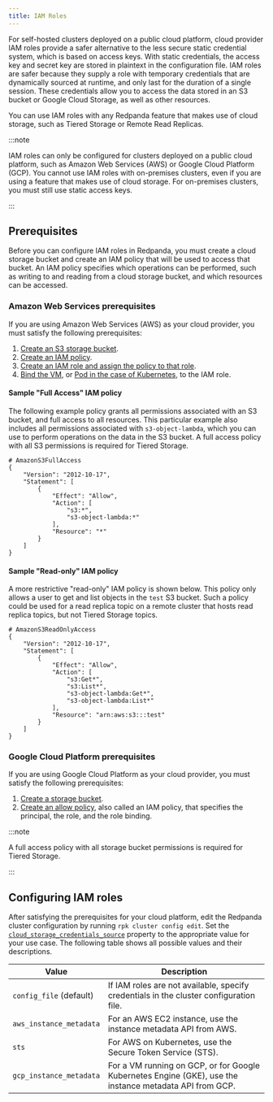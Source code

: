 ```yaml
---
title: IAM Roles
---
```


For self-hosted clusters deployed on a public cloud platform, cloud provider IAM roles provide a safer alternative to the less secure static credential system, which is based on access keys. With static credentials, the access key and secret key are stored in plaintext in the configuration file. IAM roles are safer because they supply a role with temporary credentials that are dynamically sourced at runtime, and only last for the duration of a single session. These credentials allow you to access the data stored in an S3 bucket or Google Cloud Storage, as well as other resources.

You can use IAM roles with any Redpanda feature that makes use of cloud storage, such as Tiered Storage or Remote Read Replicas.

:::note

IAM roles can only be configured for clusters deployed on a public cloud platform, such as Amazon Web Services (AWS) or Google Cloud Platform (GCP). You cannot use IAM roles with on-premises clusters, even if you are using a feature that makes use of cloud storage. For on-premises clusters, you must still use static access keys.

:::

## Prerequisites

Before you can configure IAM roles in Redpanda, you must create a cloud storage bucket and create an IAM policy that will be used to access that bucket. An IAM policy specifies which operations can be performed, such as writing to and reading from a cloud storage bucket, and which resources can be accessed. 

### Amazon Web Services prerequisites

If you are using Amazon Web Services (AWS) as your cloud provider, you must satisfy the following prerequisites:

1. [Create an S3 storage bucket](https://docs.aws.amazon.com/AmazonS3/latest/userguide/creating-bucket.html).
2. [Create an IAM policy](https://aws.amazon.com/blogs/security/writing-iam-policies-how-to-grant-access-to-an-amazon-s3-bucket/).
3. [Create an IAM role and assign the policy to that role](https://docs.aws.amazon.com/IAM/latest/UserGuide/access_policies_job-functions_create-policies.html).
4. [Bind the VM](https://docs.aws.amazon.com/AWSEC2/latest/UserGuide/iam-roles-for-amazon-ec2.html#attach-iam-role), or [Pod in the case of Kubernetes](https://docs.aws.amazon.com/eks/latest/userguide/specify-service-account-role.html), to the IAM role.

#### Sample "Full Access" IAM policy

The following example policy grants all permissions associated with an S3 bucket, and full access to all resources. This particular example also includes all permissions associated with `s3-object-lambda`, which you can use to perform operations on the data in the S3 bucket. A full access policy with all S3 permissions is required for Tiered Storage.

```
# AmazonS3FullAccess
{
    "Version": "2012-10-17",
    "Statement": [
        {
            "Effect": "Allow",
            "Action": [
                "s3:*",
                "s3-object-lambda:*"
            ],
            "Resource": "*"
        }
    ]
}
```

#### Sample "Read-only" IAM policy

A more restrictive "read-only" IAM policy is shown below. This policy only allows a user to get and list objects in the `test` S3 bucket. Such a policy could be used for a read replica topic on a remote cluster that hosts read replica topics, but not Tiered Storage topics.

```
# AmazonS3ReadOnlyAccess
{
    "Version": "2012-10-17",
    "Statement": [
        {
            "Effect": "Allow",
            "Action": [
                "s3:Get*",
                "s3:List*",
                "s3-object-lambda:Get*",
                "s3-object-lambda:List*"
            ],
            "Resource": "arn:aws:s3:::test"
        }
    ]
}
```

### Google Cloud Platform prerequisites

If you are using Google Cloud Platform as your cloud provider, you must satisfy the following prerequisites:

1. [Create a storage bucket](https://cloud.google.com/storage/docs/creating-buckets).
2. [Create an allow policy](https://cloud.google.com/iam/docs/overview), also called an IAM policy, that specifies the principal, the role, and the role binding.

:::note

A full access policy with all storage bucket permissions is required for Tiered Storage.

:::

## Configuring IAM roles

After satisfying the prerequisites for your cloud platform, edit the Redpanda cluster configuration by running `rpk cluster config edit`. Set the [`cloud_storage_credentials_source`](https://docs.redpanda.com/docs/reference/cluster-properties/#cloud-storage) property to the appropriate value for your use case. The following table shows all possible values and their descriptions.

| Value       | Description |
| ----------- | ----------- |
| `config_file` (default) | If IAM roles are not available, specify credentials in the cluster configuration file.|
| `aws_instance_metadata` | For an AWS EC2 instance, use the instance metadata API from AWS.|
| `sts` |For AWS on Kubernetes, use the Secure Token Service (STS).|
| `gcp_instance_metadata` |For a VM running on GCP, or for Google Kubernetes Engine (GKE), use the instance metadata API from GCP.|